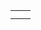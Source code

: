 {{en/Community/Scenarios/Scenarios by size}}

{|
|-
|style="border:none;background:white"|
{{en/Alexander to Karthoum}}

|style="border:none;background:white"|

|-
|style="border:none;background:white"|

|style="border:none;background:white"|

|}